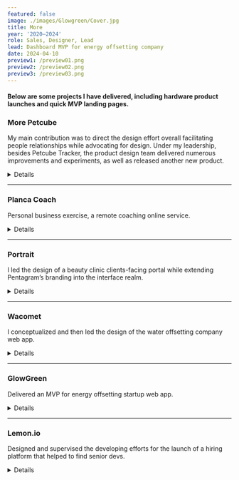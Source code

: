 ```yaml
---
featured: false
image: ./images/Glowgreen/Cover.jpg
title: More
year: '2020–2024'
role: Sales, Designer, Lead
lead: Dashboard MVP for energy offsetting company
date: 2024-04-10
preview1: /preview01.png
preview2: /preview02.png
preview3: /preview03.png
---
```











#### <span class="text-gray-700">Below are some projects I have delivered, including hardware product launches and quick MVP landing pages.</span>

### More Petcube

My main contribution was to direct the design effort overall facilitating people relationships while advocating for design. Under my leadership, besides Petcube Tracker, the product design team delivered numerous improvements and experiments, as well as released another new product.
<details class="">
  <summary class=""><span>Details</span></summary> 
  <div class="content">
  **Petcube Care** is a subscription service that enhances Petcube camera functionalities with features like extended video history, smart alerts, and automatic video recording for comprehensive pet and home monitoring:
  
  <br/>
  ### New Video Timeline
  <SingleImage alt='Screens with video timeline' src={careTimeline}/>
  * Churn 0.37% ↓
  * Playback 22% ↑
  
  <br/>
  ### Onboarding
  <SingleImage alt='Screens with the onboarding' src={careOnboarding}/>
  * CR 17% ↑
  
  <br/>
  ### Upsells and experiments
  <SingleImage alt='Screens with upsell elements' src={careUpsell}/>
  * Trial CR 30% ↑
  * MRR 9% ↑

  <br/>
  **The Petcube Emergency Fund** is a subscription-based service that provides up to $3,000 coverage per year for various pet emergencies, including veterinary treatments, for up to six pets, without discriminating based on age, breed, or medical history
  <SingleVideo src={efUpsell}/>
  * Overall MRR 63% ↑ after numerous experiments in a 1-year span

  <br/>
  **The Petcube Cam 360** is an innovative pet monitoring camera offering 360° panoramic views with pan-tilt rotation, live HD 1080p video, and smart alerts for comprehensive pet and home surveillance. 
  </div>
  <SingleVideo src={responsive}/>
</details>

---

### Planca Coach

Personal business exercise, a remote coaching online service.

<details class="">
  <summary class=""><span>Details</span></summary> 
  <div class="content">
    Having a passion for sports I started a profitable day 1 remote coaching experiment, hiring Olympic Ukrainian coaches and having clients both in Europe and the US.

    <SingleVideo src={PlancaLanding} caption="Simple website build with just HTML and CSS " customClass="[&>video]:aspect-video [&>video]:object-cover"/>

    I photographed myself and my friend as models for the website, hired a waiter from my hometown as a support agent, and built a backend in Notion. Doing design, code, photography, and hiring the whole project cost me around $300 to start, while a monthly subscription was $500 and the average user lifespan turned out 8 months. 

    <ImageVideo lsrc={PlancaRetouch} lalt="Before and after of states a retouched photo" rsrc={PlancaSession} caption=" 1. The most money I spent on the project was two hours of studio and the light rent. My retouching skills came in handy; 2. The main format was 1 to 1 training, but we also experimented with group training, hoping that this would attract more people."/> 

    About 1 year into the project I realized that the market didn’t seem to exist and I got married, so I decided that I could build more projects in the future, but I would never have the first year of being married again and closed the project. The coaches continued to work with clients on their terms and everyone was fit and happy.
  </div>
</details>

---

### Portrait

I led the design of a beauty clinic clients-facing portal while extending Pentagram’s branding into the interface realm.

<details class="">
  <summary class=""><span>Details</span></summary> 
  <div class="content">
    <SingleImage alt='Main screen of the Portrait user portal' src={PortraitMain} customClass="!mb-0"/>
    <DoubleImage lalt='Scheme of the service' lsrc={PortraitSchemeL} ralt='Wireframes' rsrc={PortraitSchemeR} customClass="!mt-5 !mb-0"/>
    <SingleVideo src={PortraitLayout} customClass="!mt-5 !mb-0 [&>video]:!mt-0"/>
    <DoubleImage lalt='Few icons from the iconset' lsrc={PortraitIcons} ralt='UI elements' rsrc={PortraitUI} customClass="!mt-5 !mb-0"/>
    <DoubleImage lalt='Mobile screen' lsrc={PortraitMobile} ralt='Dark theme preview' rsrc={PortraitDark} customClass="!mt-5 !mb-0"/>
    <SingleImage alt='Few mobile screens' src={PortraitMobileMore} customClass="!mt-5"/>
  </div>
</details>

---

### Wacomet

I conceptualized and then led the design of the water offsetting company web app.


<details class="">
  <summary class=""><span>Details</span></summary> 
  <div class="content">
    <SingleVideo src={WacometDashboard} customClass="!mt-5 !mb-0 [&>video]:!mt-0"/>
    <SingleImage alt='Wacomet orders dashboard' src={WacometOrders} customClass="!mt-5 !mb-0"/>
    <SingleVideo src={WacometOffset} customClass="!mt-5 !mb-0 [&>video]:!mt-0"/>
  </div>
</details>

---

### GlowGreen

Delivered an MVP for energy offsetting startup web app.

<details class="">
  <summary class=""><span>Details</span></summary> 
  <div class="content">
    <SingleImage alt='Glowgreen desktop unlogged' src={GGUnlogged} customClass="!mt-5 !mb-0"/>
    <SingleImage alt='Glowgreen desktop dashboard' src={GGDesktop} customClass="!mt-5 !mb-0"/>
    <SingleImage alt='Glowgreen responsive' src={GGResponsive} customClass="!mt-5 !mb-0"/>
  </div>
</details>

---

### Lemon.io

Designed and supervised the developing efforts for the launch of a hiring platform that helped to find senior devs.

<details class="">
  <summary class=""><span>Details</span></summary> 
  <div class="content">
    <SingleVideo src={LemonLanding}/>
  </div>
</details>